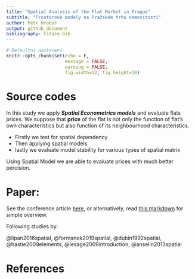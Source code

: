 ```yaml
---
title: "Spatial Analysis of the Flat Market in Prague"
subtitle: "Prostorové modely na Pražském trhu nemovitostí"
author: Petr Hrobař
output: github_document
bibliography: Citace.bib
---
```

  
```r
# Defaultní nastavení
knitr::opts_chunk$set(echo = F,
                      message = FALSE,
                      warning = FALSE,
                      fig.width=12, fig.height=10)
```

# Source codes

In this study we apply ***Spatial Econometrics models*** and evaluate
flats prices. We suppose that **price** of the flat is not only the
function of flat’s own characteristics but also function of its
neighbourhood characteristics.

- Firstly we test for spatial dependency
- Then applying spatial models
- lastly we evaluate model stability for various types of spatial matrix

Using Spatial Model we are able to evaluate prices with much better percision.

# Paper:

See the conference article [here](https://github.com/petrhrobar/Spatial_Flats/blob/master/Spatial%20Analysis%20of%20the%20Flat%20Market%20in%20Prague.pdf), or alternatively, read [this markdown](https://github.com/petrhrobar/Spatial_Flats/blob/master/Markdown_overview/paper_overview.md) for simple overview.



Following studies by:

@lipan2016spatial,
@formanek2019spatial,
@dubin1992spatial,
@hastie2009elements,
@lesage2009introduction,
@anselin2013spatial


# References
